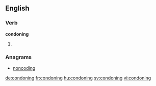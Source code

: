
==English==

===Verb===
'''condoning'''

# {{present participle of|condone}}

===Anagrams===
* [[noncoding#English|noncoding]]

[[de:condoning]]
[[fr:condoning]]
[[hu:condoning]]
[[sv:condoning]]
[[vi:condoning]]
